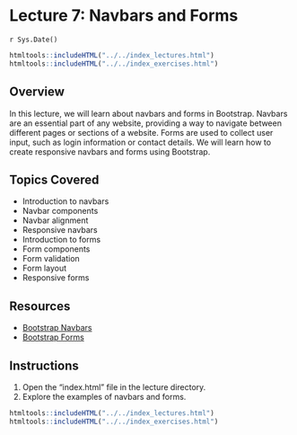 # Lecture 7: Navbars and Forms
`r Sys.Date()`

```r
htmltools::includeHTML("../../index_lectures.html")
htmltools::includeHTML("../../index_exercises.html")
```


## Overview

In this lecture, we will learn about navbars and forms in Bootstrap. Navbars
are an essential part of any website, providing a way to navigate between
different pages or sections of a website. Forms are used to collect user
input, such as login information or contact details. We will learn how to
create responsive navbars and forms using Bootstrap.

## Topics Covered

- Introduction to navbars
- Navbar components
- Navbar alignment
- Responsive navbars
- Introduction to forms
- Form components
- Form validation
- Form layout
- Responsive forms

## Resources

- [Bootstrap Navbars](https://getbootstrap.com/docs/4.5/components/navbar/)
- [Bootstrap Forms](https://getbootstrap.com/docs/4.5/components/forms/)

## Instructions

1. Open the "index.html" file in the lecture directory.
1. Explore the examples of navbars and forms.


```r
htmltools::includeHTML("../../index_lectures.html")
htmltools::includeHTML("../../index_exercises.html")
```

